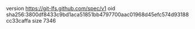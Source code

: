 version https://git-lfs.github.com/spec/v1
oid sha256:3800df8433c9bd1aca51851bb4797700aac01968d45efc574d93188cc33caffa
size 7346
